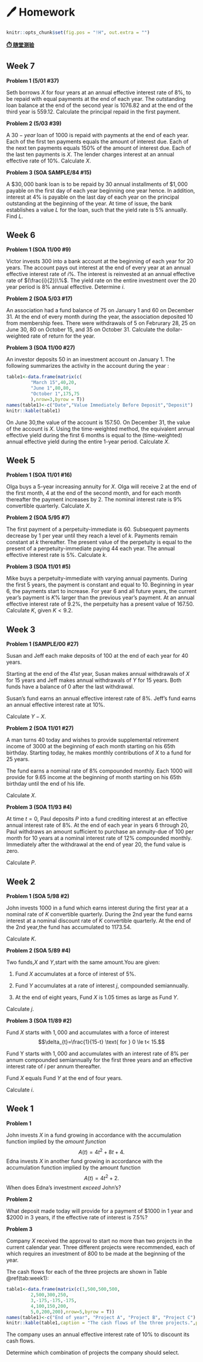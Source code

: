 # 🖊️ Homework {-}

```r
knitr::opts_chunk$set(fig.pos = "!H", out.extra = "")
```

**[⏱️ 随堂测验](#exe)**


## Week 7{-#w7}

**Problem 1 (5/01 #37)**

Seth borrows $X$ for four years at an annual effective interest rate of $8\%$, to be repaid with equal payments at the end of each year. The outstanding loan balance at the end of the second year is $1076.82$ and at the end of the third year is $559.12$. Calculate the principal repaid in the first payment.


**Problem 2 (5/03 #39)**

A $30-year$ loan of $1000$ is repaid with payments at the end of each year. Each of the first ten payments equals the amount of interest due. Each of the next ten payments equals $150\%$ of the amount of interest due. Each of the last ten payments is $X$. The lender charges interest at an annual effective rate of $10\%$. Calculate $X$.


**Problem 3 (SOA SAMPLE/84 #15)**

A $\$30,000$ bank loan is to be repaid by $30$ annual installments of $\$1,000$ payable on the first day of each year beginning one year hence. In addition, interest at $4\%$ is payable on the last day of each year on the principal outstanding at the beginning of the year. At time of issue, the bank establishes a value $L$ for the loan, such that the yield rate is $5\%$ annually. Find $L$. 

## Week 6 {- #w6}

**Problem 1 (SOA 11/00 #9)**

Victor invests $300$ into a bank account at the beginning of each year for $20$ years. The account pays
out interest at the end of every year at an annual effective interest rate of $i\%$. The interest is 
reinvested at an annual effective rate of $(\frac{i}{2})\%$. The yield rate on the entire investment over the $20$ year period is $8\%$ annual effective. Determine $i$.

**Problem 2 (SOA 5/03 #17)**

An association had a fund balance of $75$ on January $1$ and $60$ on December $31$. At the end of
every month during the year, the association deposited $10$ from membership fees. There were withdrawals
of $5$ on Februrary $28$, $25$ on June $30$, $80$ on October $15$, and $35$ on October $31$. Calculate
the dollar-weighted rate of return for the year.

**Problem 3 (SOA 11/00 #27)**

An investor deposits $50$ in an investment account on January $1$. The following summarizes the activity
in the account during the year :
```r
table1<-data.frame(matrix(c(
         "March 15",40,20, 
         "June 1",80,80,
         "October 1",175,75
         ),nrow=3,byrow = T))
names(table1)<-c("Date","Value Immediately Before Deposit","Deposit")
knitr::kable(table1)
```

On June $30$,the value of the account is $157.50$. On December $31$, the value of the account is $X$.
 Using the time-weighted method, the equivalent annual effective yield during the first $6$ months is
 equal to the (time-weighted) annual effective yield during the entire $1$-year period. Calculate $X$.

## Week 5 {- #w5}

**Problem 1 (SOA 11/01 #16)**

Olga buys a $5$-year increasing annuity for $X$. Olga will receive $2$ at the end of the first month, $4$ at the end of the second month, and for each month thereafter the payment increases by $2$. The nominal interest rate is $9\%$ convertible quarterly. Calculate $X$.


**Problem 2 (SOA 5/95 #7)**

The first payment of a perpetuity-immediate is $60$. Subsequent payments decrease by $1$ per year until they reach a level of $k$. Payments remain constant at $k$ thereafter. The present value of the perpetuity is equal to the present of a perpetuity-immediate paying $44$ each year. The annual effective interest rate is $5\%$. Calculate $k$.

**Problem 3 (SOA 11/01 #5)**

Mike buys a perpetuity-immediate with varying annual payments. During the first $5$ years, the payment is constant and equal to $10$. Beginning in year $6$, the payments start to increase. For year $6$ and all future years, the current year’s payment is $K\%$ larger than the previous year’s payment. At an annual effective interest rate of $9.2\%$, the perpetuity has a present value of $167.50$. Calculate $K$, given $K < 9.2$.

## Week 3 {- #w3}

**Problem 1 (SAMPLE/00 #27)**

Susan and Jeff each make deposits of $100$ at the end of each year for $40$ years.

Starting at the end of the $41st$ year, Susan makes annual withdrawals of $X$ for $15$ years and Jeff makes annual withdrawals of $Y$ for $15$ years. Both funds have a balance of $0$ after the last withdrawal.

Susan's fund earns an annual effective interest rate of $8\%$. Jeff's fund earns an annual effective interest rate at $10\%$.

Calculate $Y-X$.


**Problem 2 (SOA 11/01 #27)**

A man turns $40$ today and wishes to provide supplemental retirement income of $3000$ at the beginning of each month starting on his 65th birthday. Starting today, he makes monthly contributions of $X$ to a fund for $25$ years. 

The fund earns a nominal rate of $8\%$ compounded monthly. Each $1000$ will provide for $9.65$ income at the beginning of month starting on his 65th birthday until the end of his life.

Calculate $X$.

**Problem 3 (SOA 11/93 #4)**

At time $t=0$, Paul deposits $P$ into a fund crediting interest at an effective annual interest rate of $8\%$. At the end of each year in years $6$ through $20$, Paul withdraws an amount sufficient to purchase an annuity-due of $100$ per month for $10$ years at a nominal interest rate of $12\%$ compounded monthly. Immediately after the withdrawal at the end of year $20$, the fund value is zero.

Calculate $P$.

## Week 2 {- #w2}

**Problem 1 (SOA 5/98 #2)**

John invests $1000$ in a fund which earns interest during the first year at a nominal rate of $K$ convertible quarterly. During the 2nd year the fund earns interest at a nominal discount rate of $K$ convertible quarterly. At the end of the 2nd year,the fund has accumulated to $1173.54$.

Calculate $K$.

**Problem 2 (SOA 5/89 #4)**

Two funds,$X$ and $Y$,start with the same amount.You are given:

1. Fund $X$ accumulates at a force of interest of 5\%.

2. Fund $Y$ accumulates at a rate of interest $j$, compounded semiannually.

3. At the end of eight years, Fund $X$ is $1.05$ times as large as Fund $Y$.

Calculate $j$.

**Problem 3 (SOA 11/89 #2)**

Fund $X$ starts with $1,000$ and accumulates with a force of interest $$\delta_{t}=\frac{1}{15-t} \text{ for } 0 \le t< 15.$$

Fund Y starts with $1,000$ and accumulates with an interest rate of 8% per annum compounded semiannually for the first three years and an effective interest rate of $i$ per annum thereafter.

Fund $X$ equals Fund $Y$ at the end of four years.

Calculate $i$.

## Week 1 {- #w1}

**Problem 1 **

John invests $X$ in a fund growing in accordance with the accumulation function implied by the *amount function*
$$A(t)=4t^2+8t+4.$$
Edna invests $X$ in another fund growing in accordance with the accumulation function implied by the amount function $$A(t)=4t^2+2.$$
When does Edna's investment *exceed* John’s?

**Problem 2**

What deposit made today will provide for a payment of $\$1000$ in 1 year and $\$2000$ in 3 years, if the effective rate of interest is $7.5\%$?

**Problem 3**

Company $X$ received the approval to start no more than two projects in the current calendar year.
Three different projects were recommended, each of which requires an investment of 800 to be made at the beginning of the year.

The cash flows for each of the three projects are shown in Table \@ref(tab:week1):
```r
table1<-data.frame(matrix(c(1,500,500,500, 
         2,500,300,250, 
         3,-175,-175,-175,
         4,100,150,200,
         5,0,200,200),nrow=5,byrow = T))
names(table1)<-c("End of year", "Project A", "Project B", "Project C")
knitr::kable(table1,caption = "The cash flows of the three projects.",position = "!h")
```

The company uses an annual effective interest rate of $10\%$ to discount its cash flows. 

Determine which combination of projects the company should select.







